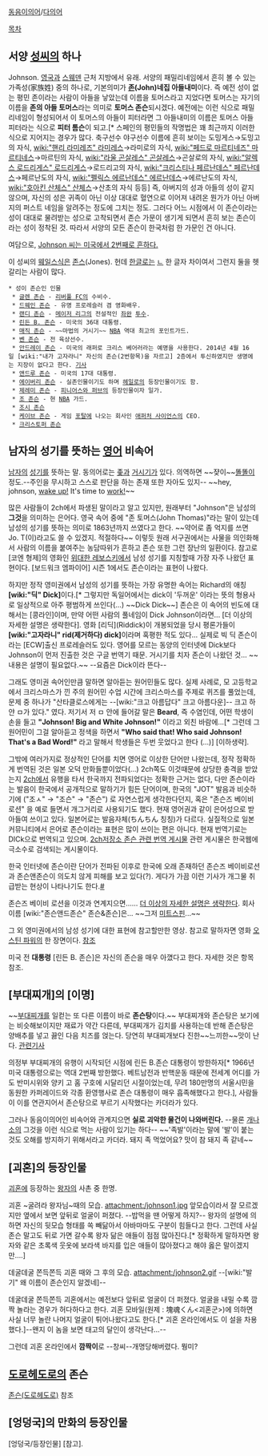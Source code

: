 [[동음이의어]]/[[다의어]]

[[목차]]

== 서양 [[성씨]]의 하나 ==
Johnson. [[영국]]과 [[스웨덴]] 근처 지방에서 유래. 서양의 패밀리네임에서 흔히 볼 수 있는 가족성(家族姓) 중의 하나로, 기본의미가 '''[[존]](John)네집 아들내미'''이다. 즉 예전 성이 없는 평민 존이라는 사람이 아들을 낳았는데 이름을 토머스라고 지었다면 토머스는 자기의 이름을 '''존의 아들 토머스'''라는 의미로 '''토머스 존슨'''되시겠다. 예전에는 이런 식으로 패밀리네임이 형성되어서 이 토머스의 아들이 피터라면 그 아들내미의 이름은 토머스 아들 피터라는 식으로 '''피터 톰슨'''이 되고.[* 스페인의 평민들의 작명법은 꽤 최근까지 이러한 식으로 지어지는 경우가 많다. 축구선수 야구선수 이름에 흔히 보이는 도밍게스→도밍고의 자식, [[wiki:"핸리 라미레즈" 라미레스]]→라미로의 자식, [[wiki:"페드로 마르티네즈" 마르티네스]]→마르틴의 자식, [[wiki:"라울 곤살레스" 곤살레스]]→곤살로의 자식, [[wiki:"알렉스 로드리게스" 로드리게스]]→로드리고의 자식, [[wiki:"크리스티나 페르난데스" 페르난데스]]→페르난도의 자식, [[wiki:"펠릭스 에르난데스" 에르난데스]]→에르난도의 자식, [[wiki:"호아킨 산체스" 산체스]]→산초의 자식 등등] 즉, 아버지의 성과 아들의 성이 같지 않으며, 자신의 성은 귀족이 아닌 이상 대대로 혈연으로 이어져 내려온 뭔가가 아닌 아버지의 퍼스트 네임을 알려주는 정도에 그치는 정도. 그러다 어느 시점에서 이 존슨이라는 성이 대대로 물려받는 성으로 고착되면서 존슨 가문이 생기게 되면서 흔히 보는 존슨이라는 성이 정착된 것. 따라서 서양의 모든 존슨이 한국처럼 한 가문인 건 아니다.

여담으로, [http://www.nytimes.com/2007/11/17/us/17surnames.html?_r=0 Johnson 씨는 미국에서 2번째로 흔하다.]

이 성씨의 [[웨일스]]식은 [[존스]](Jones). 헌데 [[한글]]로는 [[ㄴ]] 한 글자 차이여서 그런지 둘을 헷갈리는 사람이 많다.

 * 성이 존슨인 인물
  * [[글렌 존슨]] - [[리버풀 FC]]의 수비수.
  * [[더 락#s-1|드웨인 존슨]] - 유명 프로레슬러 겸 영화배우.
  * [[랜디 존슨]] - [[메이저 리그]]의 전설적인 [[좌완]] [[투수]]. 
  * [[린든 B. 존슨]] - 미국의 36대 대통령.
  * [[매직 존슨]] - ~~마법의 거시기~~ [[NBA]] 역대 최고의 포인트가드.
  * [[벤 존슨]] - 전 육상선수.
  * [[안드레이 존슨]] - 미국의 래퍼로 크리스 베어러라는 예명을 사용한다. 2014년 4월 16일 [wiki:"내가 고자라니" 자신의 존슨(2번항목)을 자르고] 2층에서 투신하였지만 생명에는 지장이 없다고 한다. [http://news.naver.com/main/read.nhn?mode=LPOD&mid=sec&oid=001&aid=0006866879&isYeonhapFlash=Y 기사]
  * [[앤드루 존슨]] - 미국의 17대 대통령.
  * [[에이버리 존슨]] - 실존인물이기도 하며 [[헤일로]]의 등장인물이기도 함.
  * [[제레미 존슨]] - [[피니어스와 퍼브]]의 등장인물이자 일가.
  * [[조 존슨]] - 현 [[NBA]] 가드.
  * [[조시 존슨]]
  * [[케이브 존슨]] - 게임 [[포탈]]에 나오는 회사인 [[애퍼처 사이언스]]의 CEO.
  * [[크리스토퍼 존슨]]

== 남자의 성기를 뜻하는 [[영어]] 비속어 ==
[[남자]]의 [[성기]]를 뜻하는 말. 동의어로는 [[좆]]과 [[거시기]]가 있다. 의역하면 ~~쟞이~~[[똘똘이]] 정도.--주인을 무시하고 스스로 판단을 하는 존재 또한 자아도 있지--
~~hey, johnson, [[발기|wake up!]] It's time to [[자위|work!]]~~

많은 사람들이 2ch에서 파생된 말이라고 알고 있지만, 원래부터 "Johnson"은 남성의 '''그것'''을 의미하는 은어다. 영국 속어 중에 "존 토머스(John Thomas)"라는 말이 있는데 남성의 성기를 뜻하는 의미로 1863년까지 쓰였다고 한다. ~~약어로 좀 억지를 쓰면 Jo. T(이)라고도 쓸 수 있겠지. 적절하다~~ 이렇듯 원래 서구권에서는 사물을 의인화해서 사람의 이름을 붙여주는 농담따위가 흔하고 존슨 또한 그런 장난의 일환이다. 참고로 [코엔 형제]의 영화인 [[위대한 레보스키]]에서 남성 성기를 지칭할때 가장 자주 나왔던 표현이다. [보드워크 엠파이어] 시즌 1에서도 존슨이라는 표현이 나왔다.

하지만 정작 영미권에서 남성의 성기를 뜻하는 가장 유명한 속어는 Richard의 애칭 '''[wiki:"딕" Dick]'''이다.[* 그렇지만 독일어에서는 dick이 '두꺼운' 이라는 뜻의 형용사로 일상적으로 아주 평범하게 쓰인다(...) ~~Dick Dick~~] 존슨은 이 속어의 빈도에 대해서는 [콩라인]이며, 만약 어떤 사람의 풀네임이 Dick Johnson이라면... [더 이상의 자세한 설명은 생략한다]. 영화 [리딕](Riddick)이 개봉되었을 당시 평론가들이 '''[wiki:"고자라니" rid(제거하다) dick]'''이라며 혹평한 적도 있다... 실제로 빅 딕 존슨이라는 [ECW]출신 프로레슬러도 있다. 영어를 모르는 동양의 인터넷에 Dick보다 Johnson이 먼저 진출한 것은 구글 번역기 때문. 거시기를 치자 존슨이 나왔던 것... ~~내용은 설명이 필요없다.~~ --요즘은 Dick이라 뜬다--

그래도 영미권 속어인만큼 말하면 알아듣는 원어민들도 많다. 실제 사례로, 모 고등학교에서 크리스마스가 낀 주의 원어민 수업 시간에 크리스마스를 주제로 퀴즈를 풀었는데, 문제 중 하나가 "산타클로스에게는 --[wiki:"크고 아름답다" 크고 아름다운]-- 크고 하얀 ㅁ가 있다." 였다. 저기서 저 ㅁ 안에 들어갈 말은 '''Beard''', 즉 수염인데, 어떤 학생이 손을 들고 '''"Johnson! Big and White Johnson!"''' 이라고 외친 바람에...[* 그런데 그 원어민이 그걸 알아듣고 정색을 하면서 '''"Who said that! Who said Johnson! That's a Bad Word!"''' 라고 말해서 학생들은 두번 웃었다고 한다 (...)] [이하생략].

그밖에 여러가지로 정상적인 단어를 치면 영어로 이상한 단어만 나왔는데, 정작 정확하게 번역된 것은 일본 오덕 만화들뿐이었다(...) 2ch쪽도 이것때문에 상당한 충격을 받았는지 [[2ch]]에서 유행을 타서 한국까지 전파되었다는 정확한 근거는 없다, 다만 존슨이라는 발음이 한국에서 공개적으로 말하기가 힘든 단어이며, 한국의 "JOT" 발음과 비슷하기에 ("조ㅅ" → "조슨" → "존슨") 로 자연스럽게 생각한다던지, 혹은  "존슨즈 베이비 로션" 을 예로 들면서 개그거리로 사용되기도 했다. 현재 영어권과 같이 은어성으로 받아들여 쓰이고 있다. 일본어로는 발음자체(ちんちん 칭칭)가 다르다. 실질적으로 일본 커뮤니티에서 은어로 존슨이라는 표현은 많이 쓰이는 편은 아니다. 현재 번역기로는 DICk으로 번역되고 있으며. [http://vip2ch.tistory.com/160 2ch저장소 존슨 관련 번역 게시물] 관련 게시물은 한국웹에 극소수로 검색되는 게시물이다.

한국 인터넷에 존슨이란 단어가 전파된 이후로 한국에 오래 존재하던 존슨즈 베이비로션과 존슨앤존슨이 의도치 않게 피해를 보고 있다(?). 게다가 가끔 이런 기사가 개그물 취급받는 현상이 나타나기도 한다.[http://www.rigvedawiki.net/r1/pds/uploadfile/nojohnson.png #]

존슨즈 베이비 로션을 이것과 연계지으면…… [[더 이상의 자세한 설명은 생략한다]]. 회사 이름 [wiki:"존슨앤드존슨" 존슨&존슨]은... ~~그저 [[미트스핀]]...~~

그 외 영미권에서의 남성 성기에 대한 표현에 참고할만한 영상. 참고로 말하자면 영화 [[오스틴 파워]]의 한 장면이다. [http://www.youtube.com/watch?v=EkdOAgQMQvA 참조]

미국 전 '''대통령''' [린든 B. 존슨]은 자신의 존슨을 매우 아꼈다고 한다. 자세한 것은 항목 참조.
== [부대찌개]의 [이명] ==
~~[[부대찌개]]를 일컫는 또 다른 이름이 바로 '''존슨탕'''이다.~~
부대찌개와 존슨탕은 보기에는 비슷해보이지만 재료가 약간 다른데, 부대찌개가 김치를 사용하는데 반해 존슨탕은 양배추를 넣고 끓인 다음 치즈를 얹는다. 당연히 부대찌개보다 진한~~느끼한~~맛이 난다. [http://news.naver.com/main/read.nhn?mode=LSD&mid=sec&sid1=106&oid=213&aid=0000333841 관련기사]

의정부 부대찌개의 유행이 시작되던 시점에 린든 B.존슨 대통령이 방한하자[* 1966년 미국 대통령으로는 역대 2번째 방한했다. 베트남전과 반핵운동 때문에 전세계 어디를 가도 반미시위와 양키 고 홈 구호에 시달리던 시절이었는데, 무려 180만명의 서울시민을 동원한 카퍼레이드와 각종 환영행사로 존슨 대통령이 매우 흡족해했다고 한다.], 사람들이 이를 연관지어서 존슨탕으로 부르기 시작했다는 카더라가 있다. 

그러나 동음이의어인 비속어와 관계지으면 '''실로 괴악한 물건이 나와버린다.''' --물론 [[개]]나 [[소]]의 그것을 이런 식으로 먹는 사람이 있기는 하다-- ~~'족발'이라는 말에 '발'이 붙는 것도 오해를 방지하기 위해서라고 카더라. 돼지 족 먹었어요? 맛이 참 돼지 족 같네~~

== [괴혼]의 등장인물 == 
[[괴혼]]에 등장하는 [[왕자]]의 사촌 중 한명.

괴혼 ~굴려라 왕자님~때의 모습.
attachment:/johnson1.jpg
앞모습이라서 잘 모르겠지만 옆에서 보면 앞뒤로 얼굴이 퍼졌다. --밥먹을 땐 어떻게 하지?-- 왕자의 설명에 의하면 자신의 뒷모습 형태를 쏙 빼닮아서 아바마마도 구분이 힘들다고 한다. 그런데 사실 존슨 말고도 뒤로 가면 갈수록 왕자 닮은 애들이 점점 많아진다.[* 정확하게 말하자면 왕자와 같은 초록색 웃옷에 보라색 바지를 입은 애들이 많아졌다고 해야 옳은 말이겠지만….]

데굴데굴 쫀득쫀득 괴혼 때와 그 후의 모습.
attachment:/johnson2.gif
--[wiki:"발기" 왜 이름이 존슨인지 알겠네]--

데굴데굴 쫀득쫀득 괴혼에서는 예전보다 앞뒤로 얼굴이 더 퍼졌다. 얼굴을 내밀 수록 깜짝 놀라는 경우가 허다하다고 한다. 괴혼 모바일(원제 : 塊魂くん<괴혼군>)에 의하면 사실 너무 놀란 나머지 얼굴이 튀어나왔다고도 한다.[* 괴혼 온라인에서도 이 설을 차용했다.]--왠지 이 놈을 보면 태고의 달인이 생각난다...--

그런데 괴혼 온라인에서 '''깜짝이'''로 --창씨--개명당해버렸다. 뭥미?

== [[도로헤도로]]의 존슨 ==
[[존슨(도로헤도로)]] 참조

== [엉덩국]의 만화의 등장인물 ==
[엉덩국/등장인물] [참고].
